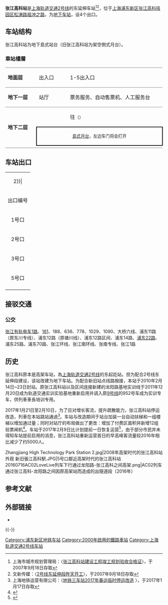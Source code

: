 {{Distinguish|张江路站}}
{{noteTA 
|G1 =Transport}}
{{Infobox station
|name = 张江高科
|eng_name = Zhangjiang High Technology Park
|symbol_right =
|linecolour = {{上海地铁颜色|2|yes}}
|image = Platform of Zhangjiang High Technology Park Station (20191112160339).jpg
|caption = 张江高科站站台
|other_name = 
|country = {{PRC}}
|borough = [[上海市|上海市]][[浦东新区|浦东新区]][[张江高科技园区|张江高科技园区]]
|address = 介于[[松涛路|松涛路]]与[[科苑路|科苑路]]之间的[[祖冲之路|祖冲之路]]地下
|coordinates = {{coord|31|12|11|N|121|34|50|E|type:railwaystation}}
|elevation = 
|owned = [[上海申通地铁集团|上海申通地铁集团]]
|operator = [[上海地铁|上海地铁]]
|lines = {{上海地铁线路名|2|SL}}
|distance = 
|platform = 1個[[島式月台|島式月台]]
|tracks = 2条
|bus_routes = 
|bus_stands = 
|connections = 
|structure = 地下车站
|hall = 地下站厅
|depth = 
|levels = 
|interchange = 
|exits = 4个
|architect = 
|architectural_style = 
|colour = 
|type = 
|status = 运营中
|code = 
|classification = 
|website = 
|built = 
|opened = 旧站：{{Start date|2000|12|26|df=y}}<br/>新站：{{Start date|2010|2|24|df=y}}
|closed = 旧站：{{Start date|2010|2|13|df=y}}
|former = 
|pass_year = 
|passengers = 
|pass_system = 
|pass_rank = 
|mpassengers = 
|trains = 
|station_hours = 
|hours = 
|first = 往{{上海地铁起讫站|2|L}}：5:33<br/>往{{上海地铁起讫站|2|R}}：6:22
|last = 往{{上海地铁起讫站|2|L}}：23:07<br/>往{{上海地铁起讫站|2|R}}：22:24<br/>往{{站|广兰路}}：23:39
|adjacent = {{Adjacent stations|system=上海地铁|line=2|left=龙阳路|right=金科路}}
|route_map = {{Routemap|inline=yes|map=
utSTRf\utSTRg~~ ~~{{rmr|Licon=U|{{站|金科路}}}}
utSTR+BSl\utSTR+BSr
utSTR+BSl\utSTR+BSr
utSTRf\utSTRg~~ ~~{{rmr|Licon=D|{{站|龙阳路}}}}
}}
}}
{{multiple images|align=right|direction=vertical|width=220
|image1=Zhangjiang Hi-tech Station.jpg|caption1=张江高科站站台
}}
'''张江高科站'''是[[上海轨道交通2号线|上海轨道交通2号线]]的东延伸车站<ref name="r1">上海市城市规划管理局：〈[http://www.shghj.gov.cn/Ct_4.aspx?ct_id=00070725D11693 张江高科站建设工程竣工规划验收合格证]{{dead link|date=2018年2月 |bot=InternetArchiveBot |fix-attempted=yes }}〉，于2007年9月18日存取</ref><ref name="r2">文新传媒：〈[http://www.news365.com.cn/wxzt/wx_jingji/shgdjtqsd/gdyrsswx/200707/t20070726_1508026.htm 2号线东延伸段昨天开工]{{dead link|date=2018年2月 |bot=InternetArchiveBot |fix-attempted=yes }}〉，于2007年9月18日存取</ref>，位于[[上海|上海]][[浦东新区|浦东新区]][[张江高科技园区|张江高科技园区]][[松涛路|松涛路]][[祖冲之路|祖冲之路]]，为[[地下车站|地下车站]]，设4个出口。

==车站结构==
张江高科站为地下島式站台（旧张江高科站为架空側式月台）。
=== 車站樓層 ===
{|cellspacing=0 cellpadding=3
|style="border-top:solid 1px gray;border-bottom:solid 1px gray;" width=100|'''地面层'''
|style="border-top:solid 1px gray;border-bottom:solid 1px gray;" width=100|出入口
|style="border-top:solid 1px gray;border-bottom:solid 1px gray;" width=350|1-5出入口
|-
|style="border-bottom:solid 1px gray;"|'''地下一层'''
|style="border-bottom:solid 1px gray;"|站厅
|style="border-bottom:solid 1px gray;"|票务服务、自动售票机、人工服务台
|-
|style="border-bottom:solid 1px gray;" rowspan=3|'''地下二层'''
|{{arrow|L}}
|{{上海地铁线路名|2}}往{{站|徐泾东}}<small>（{{站|龙阳路}}）</small>
|-
|style="border-right:solid 2px black;border-left:solid 2px black;border-top:solid 2px black;border-bottom:solid 2px black;" colspan=2|<center><small>[[島式月台|島式月台]]，左边车门将会打开</small></center>
|-
|style="border-bottom:solid 1px gray;"|
|style="border-bottom:solid 1px gray;"|{{split text|{{上海地铁线路名|2}}往{{站|浦东国际机场}}<small>（{{站|金科路}}）</small>|{{arrow|R}}}}
|}

== 车站出口 ==
{| class="wikitable"
|colspan=4 align="center" bgcolor={{上海地铁颜色|2}}|
|-
! 出口编号 !! 建议前往目的地 !! 照片
|-
|1号口 || 祖冲之路北侧，科苑路西 ||
|-
|2号口{{綠底白字出口|exitsign=none|附=升}} || 科苑路西侧，祖冲之路南 || 
|-
|3号口 || 车站南侧，2号口西，该出口只出不进 || 
|-
|5号口 || 松涛路西侧，祖冲之路南（通往[[张江有轨电车|张江有轨电车]]终点站、张江地铁站公交枢纽） || [[File:上海地鉄張江高科駅5号口.JPG|200px]]
|-
| bgcolor="#EEEEEE" colspan=3 |{{綠底白字出口|註=升}}
|}

==接驳交通==
{{multiple images|align=right|direction=vertical|width=220
|image2=張江地鉄駅駅.JPG|caption2=[[张江有轨电车|张江有轨电车]]终点站
}}
=== 公交 ===
[[张江有轨电车|张江有轨电车1路]]、[[上海公交161路|161]]、188、636、778、1029、1090、大桥六线、浦东11路（原东川专线）、浦东12路（原塘川线）、浦东12路区间、浦东14路、[[上海公交浦东22路|浦东22路]]、浦东25路、浦东70路、张江环线、张江南环线、张南专线、张江1路

== 历史 ==
{{multiple images|align=right|direction=vertical|width=220
|image1=Zhangjiang High Technology Park Station.jpg|caption1=2008年的张江高科站站台，目前已改為轨道交通实训实验基地
}}
张江高科原本是高架车站，為[[上海轨道交通2号线|上海轨道交通2号线]]的东起訖站。但为配合2号线东延伸段建设，该站改建为地下车站。为配合新旧站点线路撥接，本站于2010年2月14日~23日封站。原张江高科站以及区间连接新建的龙阳路基地实训线于2011年12月20日成为轨道交通实训实验基地重新启用并调入原[[上海轨道交通9号线|9号线]]的952号车成为实训专车，供列車車長培训专用。

2017年1月21日至2月10日，为了应对增长客流，提升疏散能力，张江高科站停运改造，列車在本站跳站通過<ref name="r3">上海地铁运营有限公司：〈[http://www.shmetro.com/node49/201612/con114816.htm 地铁三车站2017年春运临时停运改造] {{Wayback|url=http://www.shmetro.com/node49/201612/con114816.htm |date=20171022193725 }}〉，于2017年1月17日存取</ref>。车站与改造期间于站台加装一台自动扶梯和一组楼梯以增加通过量；同时对站厅的布局做出了更改：增加了付费区面积并新增12组验票闸机<ref>{{cite news|title=张江高科站改造后 同比少 3000 人|url=http://www.myzaker.com/article/589be2c91bc8e0b931000006/|publisher=ZAKER|date=2017-02-09|access-date=2017-02-09|archive-url=https://web.archive.org/web/20170211075226/http://www.myzaker.com/article/589be2c91bc8e0b931000006/|archive-date=2017-02-11|dead-url=yes}}</ref>。车站于2017年2月9日比计划提前一日恢复运营<ref>{{cite news|title=沈杜公路、张江高科站改造工程完成 明起首班车恢复运营|url=http://shanghai.xinmin.cn/msrx/2017/02/08/30817132.html|date=2017-02-08|publisher=新民网|accessdate=2017-02-09|archive-date=2017-02-11|archive-url=https://web.archive.org/web/20170211083425/http://shanghai.xinmin.cn/msrx/2017/02/08/30817132.html|dead-url=no}}</ref>，由于部分市民并未得知车站提前启用的消息，张江高科站重新运营首日的早高峰客流量较2016年相比减少了约5000人。
<gallery>
Zhangjiang High Technology Park Station 2.jpg|2008年高架时代的张江高科站外观
新旧張江高科駅.JPG|5号口鄰近高架时代的张江高科站
20160716AC02LoveLive列车下行通过龙阳路-张江高科之间高架.png|AC02列车通过张江高科-龙阳路之间因原高架站而造成的出隧道段（2016年）
</gallery>

== 参考文献 ==
{{Reflist}}

== 外部链接 ==
* {{Commons category-inline|Zhangjiang High Technology Park Station}}

{{-}}
{{上海轨道交通2号线}}

[[Category:浦东新区地铁车站|Category:浦东新区地铁车站]]
[[Category:2000年啟用的鐵路車站|Category:2000年啟用的鐵路車站]]
[[Category:上海轨道交通2号线车站|Category:上海轨道交通2号线车站]]